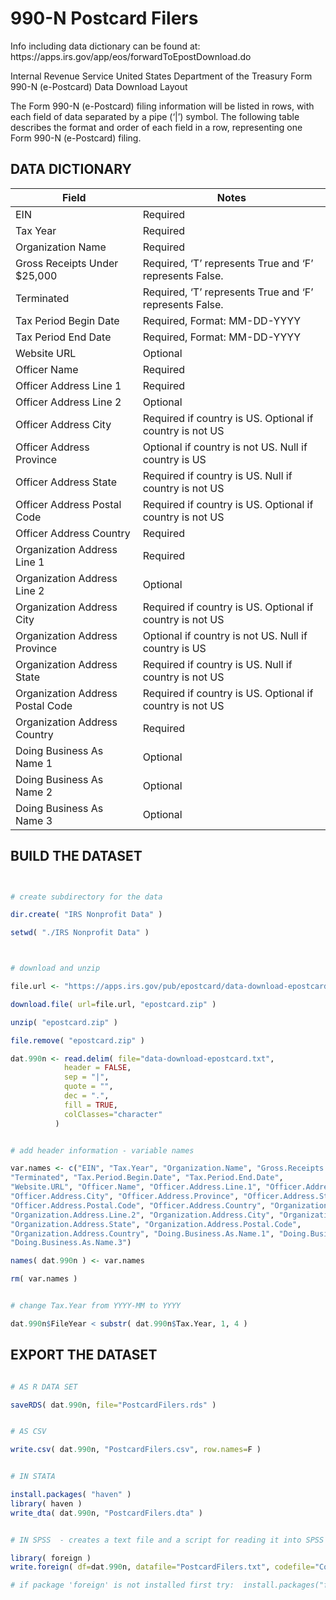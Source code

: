 # 990-N Postcard Filers

Info including data dictionary can be found at: https://apps.irs.gov/app/eos/forwardToEpostDownload.do


Internal Revenue Service United States Department of the Treasury
Form 990-N (e-Postcard) Data Download Layout

The Form 990-N (e-Postcard) filing information will be listed in rows, with each field of data separated by a pipe ('|') symbol. The following table describes the format and order of each field in a row, representing one Form 990-N (e-Postcard) filing.


## DATA DICTIONARY


Field				| Notes
----------------------------------------|----------------------------------------------------------
EIN				| Required
Tax Year				| Required
Organization Name			| Required
Gross Receipts Under $25,000		| Required, 'T' represents True and 'F' represents False.
Terminated				| Required, 'T' represents True and 'F' represents False.
Tax Period Begin Date			| Required, Format: MM-DD-YYYY
Tax Period End Date			| Required, Format: MM-DD-YYYY
Website URL				| Optional
Officer Name			| Required
Officer Address Line 1			| Required
Officer Address Line 2			| Optional
Officer Address City			| Required if country is US. Optional if country is not US
Officer Address Province		| Optional if country is not US. Null if country is US
Officer Address State			| Required if country is US. Null if country is not US
Officer Address Postal Code		| Required if country is US. Optional if country is not US
Officer Address Country			| Required
Organization Address Line 1		| Required
Organization Address Line 2		| Optional
Organization Address City		| Required if country is US. Optional if country is not US
Organization Address Province		| Optional if country is not US. Null if country is US
Organization Address State		| Required if country is US. Null if country is not US
Organization Address Postal Code	            | Required if country is US. Optional if country is not US
Organization Address Country		| Required
Doing Business As Name 1		| Optional
Doing Business As Name 2		| Optional
Doing Business As Name 3		| Optional




## BUILD THE DATASET


```R 


# create subdirectory for the data

dir.create( "IRS Nonprofit Data" )

setwd( "./IRS Nonprofit Data" )



# download and unzip

file.url <- "https://apps.irs.gov/pub/epostcard/data-download-epostcard.zip"

download.file( url=file.url, "epostcard.zip" )

unzip( "epostcard.zip" )

file.remove( "epostcard.zip" )

dat.990n <- read.delim( file="data-download-epostcard.txt", 
            header = FALSE, 
            sep = "|", 
            quote = "",
            dec = ".", 
            fill = TRUE,  
            colClasses="character"
          )


# add header information - variable names

var.names <- c("EIN", "Tax.Year", "Organization.Name", "Gross.Receipts.Under.$25,000", 
"Terminated", "Tax.Period.Begin.Date", "Tax.Period.End.Date", 
"Website.URL", "Officer.Name", "Officer.Address.Line.1", "Officer.Address.Line.2", 
"Officer.Address.City", "Officer.Address.Province", "Officer.Address.State", 
"Officer.Address.Postal.Code", "Officer.Address.Country", "Organization.Address.Line.1", 
"Organization.Address.Line.2", "Organization.Address.City", "Organization.Address.Province", 
"Organization.Address.State", "Organization.Address.Postal.Code", 
"Organization.Address.Country", "Doing.Business.As.Name.1", "Doing.Business.As.Name.2", 
"Doing.Business.As.Name.3")

names( dat.990n ) <- var.names

rm( var.names )


# change Tax.Year from YYYY-MM to YYYY

dat.990n$FileYear < substr( dat.990n$Tax.Year, 1, 4 )

```


## EXPORT THE DATASET

```R

# AS R DATA SET

saveRDS( dat.990n, file="PostcardFilers.rds" )


# AS CSV

write.csv( dat.990n, "PostcardFilers.csv", row.names=F )


# IN STATA

install.packages( "haven" )
library( haven )
write_dta( dat.990n, "PostcardFilers.dta" )


# IN SPSS  - creates a text file and a script for reading it into SPSS

library( foreign )
write.foreign( df=dat.990n, datafile="PostcardFilers.txt", codefile="CodeToLoadDataInSPSS.txt", package="SPSS" )

# if package 'foreign' is not installed first try:  install.packages("foreign")

```
